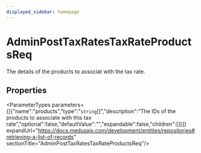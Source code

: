 ```yaml
---
displayed_sidebar: homepage
---
```



# AdminPostTaxRatesTaxRateProductsReq

The details of the products to associat with the tax rate.

## Properties

<ParameterTypes parameters={[{"name":"products","type":"`string`[]","description":"The IDs of the products to associate with this tax rate","optional":false,"defaultValue":"","expandable":false,"children":[]}]} expandUrl="https://docs.medusajs.com/development/entities/repositories#retrieving-a-list-of-records" sectionTitle="AdminPostTaxRatesTaxRateProductsReq"/>
